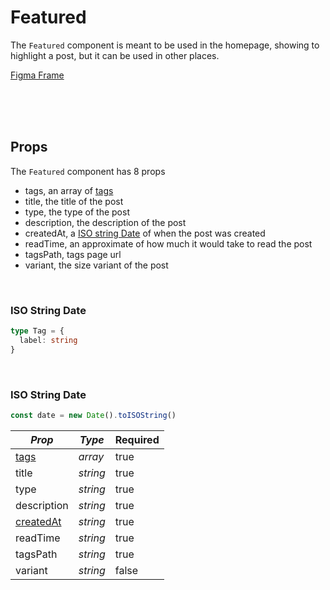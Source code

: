
# Featured

The `Featured` component is meant to be used in the homepage, showing to highlight a post, but it can be used in other places.

[Figma Frame](https://www.figma.com/file/JrvfChRpuKFnxZopbbAi3M/Giffy?node-id=117%3A257)

<Canvas>
  <Story id="blog-featured--default" />
</Canvas>

<br />
<br />
<br />

## Props

The `Featured` component has 8 props

- tags, an array of [tags](#tags-type)
- title, the title of the post
- type, the type of the post
- description, the description of the post
- createdAt, a [ISO string Date](#iso-date-javascript) of when the post was created
- readTime, an approximate of how much it would take to read the post
- tagsPath, tags page url
- variant, the size variant of the post

<br />

<h3 id="tags-type">ISO String Date</h3>

```ts
type Tag = {
  label: string
}
```

<br />

<h3 id="iso-date-javascript">ISO String Date</h3>

```js
const date = new Date().toISOString()
```

| _Prop_                            | _Type_   | Required |
| --------------------------------- | -------- | -------- |
| [tags](#tags-type)                | _array_  | true     |
| title                             | _string_ | true     |
| type                              | _string_ | true     |
| description                       | _string_ | true     |
| [createdAt](#iso-date-javascript) | _string_ | true     |
| readTime                          | _string_ | true     |
| tagsPath                          | _string_ | true     |
| variant                           | _string_ | false    |
